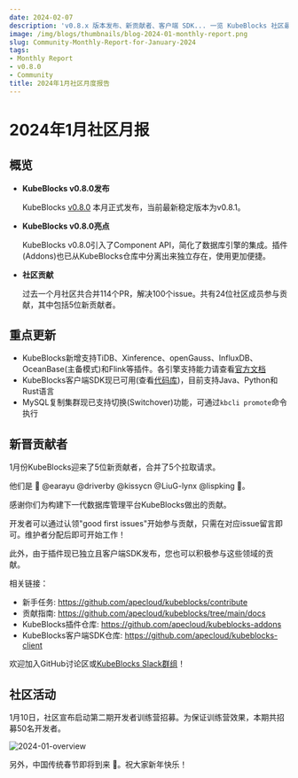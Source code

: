 ```yaml
---
date: 2024-02-07
description: 'v0.8.x 版本发布、新贡献者、客户端 SDK... 一览 KubeBlocks 社区最新动态'
image: /img/blogs/thumbnails/blog-2024-01-monthly-report.png
slug: Community-Monthly-Report-for-January-2024
tags:
- Monthly Report
- v0.8.0
- Community
title: 2024年1月社区月度报告
---
```

# 2024年1月社区月报

## 概览

- **KubeBlocks v0.8.0发布**

  KubeBlocks [v0.8.0](./announcing-kubeblocks-v0.8.0.md) 本月正式发布，当前最新稳定版本为v0.8.1。

- **KubeBlocks v0.8.0亮点**

  KubeBlocks v0.8.0引入了Component API，简化了数据库引擎的集成。插件(Addons)也已从KubeBlocks仓库中分离出来独立存在，使用更加便捷。

- **社区贡献**

  过去一个月社区共合并114个PR，解决100个issue。共有24位社区成员参与贡献，其中包括5位新贡献者。

## 重点更新

- KubeBlocks新增支持TiDB、Xinference、openGauss、InfluxDB、OceanBase(主备模式)和Flink等插件。各引擎支持能力请查看[官方文档](https://kubeblocks.io/docs/release-0.8/user_docs/overview/supported-addons)
- KubeBlocks客户端SDK现已可用(查看[代码库](https://github.com/apecloud/kubeblocks-client))，目前支持Java、Python和Rust语言
- MySQL复制集群现已支持切换(Switchover)功能，可通过`kbcli promote`命令执行

## 新晋贡献者

1月份KubeBlocks迎来了5位新贡献者，合并了5个拉取请求。

他们是 💙 @earayu @driverby @kissycn @LiuG-lynx @lispking 💙。

感谢你们为构建下一代数据库管理平台KubeBlocks做出的贡献。

开发者可以通过认领"good first issues"开始参与贡献，只需在对应issue留言即可。维护者分配后即可开始工作！

此外，由于插件现已独立且客户端SDK发布，您也可以积极参与这些领域的贡献。

相关链接：
- 新手任务: https://github.com/apecloud/kubeblocks/contribute
- 贡献指南: https://github.com/apecloud/kubeblocks/tree/main/docs
- KubeBlocks插件仓库: https://github.com/apecloud/kubeblocks-addons
- KubeBlocks客户端SDK仓库: https://github.com/apecloud/kubeblocks-client

欢迎加入GitHub讨论区或[KubeBlocks Slack群组](https://join.slack.com/t/kubeblocks/shared_invite/zt-29tx52d8n-vli24S6gtD5ODJlNUqLqbQ)！

## 社区活动

1月10日，社区宣布启动第二期开发者训练营招募。为保证训练营效果，本期共招募50名开发者。

![2024-01-overview](/img/blogs/2024-01-overview.png)

另外，中国传统春节即将到来 🎉。祝大家新年快乐！